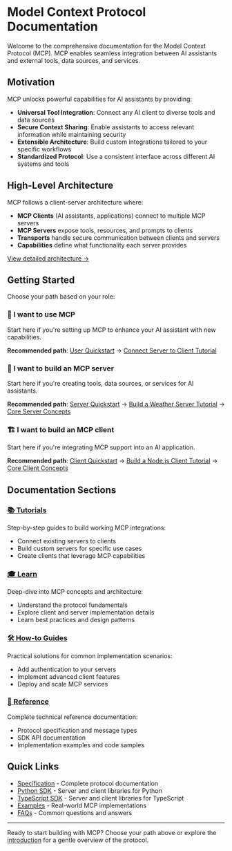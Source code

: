 # Model Context Protocol Documentation

Welcome to the comprehensive documentation for the Model Context Protocol (MCP). MCP enables seamless integration between AI assistants and external tools, data sources, and services.

## Motivation

MCP unlocks powerful capabilities for AI assistants by providing:

- **Universal Tool Integration**: Connect any AI client to diverse tools and data sources
- **Secure Context Sharing**: Enable assistants to access relevant information while maintaining security
- **Extensible Architecture**: Build custom integrations tailored to your specific workflows
- **Standardized Protocol**: Use a consistent interface across different AI systems and tools

## High-Level Architecture

MCP follows a client-server architecture where:

- **MCP Clients** (AI assistants, applications) connect to multiple MCP servers
- **MCP Servers** expose tools, resources, and prompts to clients
- **Transports** handle secure communication between clients and servers
- **Capabilities** define what functionality each server provides

[View detailed architecture →](/docs/learn/architecture)

## Getting Started

Choose your path based on your role:

### 🚀 **I want to use MCP**

Start here if you're setting up MCP to enhance your AI assistant with new capabilities.

**Recommended path**: [User Quickstart](/docs/quickstart/user) → [Connect Server to Client Tutorial](/docs/tutorials/connect-server-client)

### 🔧 **I want to build an MCP server**

Start here if you're creating tools, data sources, or services for AI assistants.

**Recommended path**: [Server Quickstart](/docs/quickstart/server) → [Build a Weather Server Tutorial](/docs/tutorials/weather-server) → [Core Server Concepts](/docs/learn/server-concepts)

### 🏗️ **I want to build an MCP client**

Start here if you're integrating MCP support into an AI application.

**Recommended path**: [Client Quickstart](/docs/quickstart/client) → [Build a Node.js Client Tutorial](/docs/tutorials/building-a-client-node) → [Core Client Concepts](/docs/learn/client-concepts)

## Documentation Sections

### [📚 Tutorials](/docs/tutorials)

Step-by-step guides to build working MCP integrations:

- Connect existing servers to clients
- Build custom servers for specific use cases
- Create clients that leverage MCP capabilities

### [🎓 Learn](/docs/learn)

Deep-dive into MCP concepts and architecture:

- Understand the protocol fundamentals
- Explore client and server implementation details
- Learn best practices and design patterns

### [🛠️ How-to Guides](/docs/how-to-guides)

Practical solutions for common implementation scenarios:

- Add authentication to your servers
- Implement advanced client features
- Deploy and scale MCP services

### [📖 Reference](/docs/reference)

Complete technical reference documentation:

- Protocol specification and message types
- SDK API documentation
- Implementation examples and code samples

## Quick Links

- [Specification](/docs/specification) - Complete protocol documentation
- [Python SDK](/docs/links/sdks/python) - Server and client libraries for Python
- [TypeScript SDK](/docs/links/sdks/typescript) - Server and client libraries for TypeScript
- [Examples](/docs/examples) - Real-world MCP implementations
- [FAQs](/docs/faqs) - Common questions and answers

---

Ready to start building with MCP? Choose your path above or explore the [introduction](/docs/introduction) for a gentle overview of the protocol.
